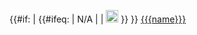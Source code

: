 <includeonly>{{#if: {{{image|}}} | {{#ifeq: {{{image}}} | N/A | | [[File:{{{name}}}.png|20px|link={{{name}}}]] }} }} [[{{{name}}}]]</includeonly>